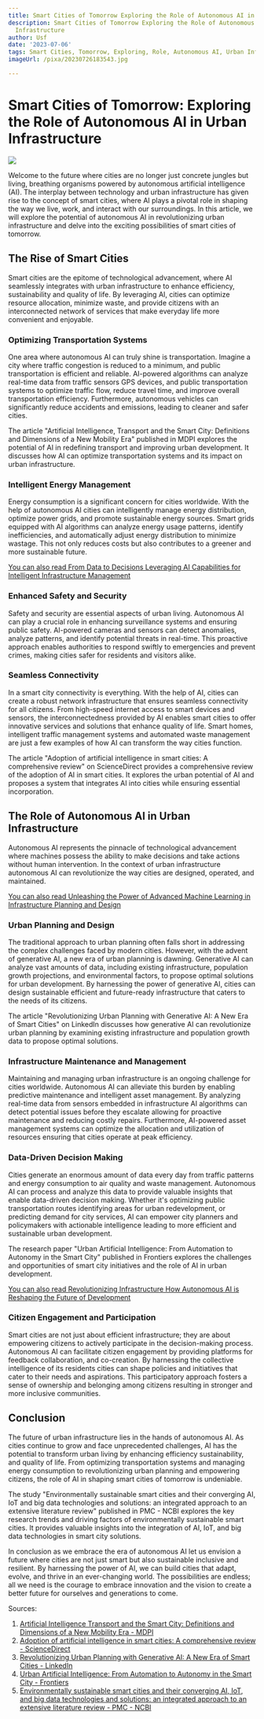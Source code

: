 ```yaml
---
title: Smart Cities of Tomorrow Exploring the Role of Autonomous AI in Urban Infrastructure
description: Smart Cities of Tomorrow Exploring the Role of Autonomous AI in Urban
  Infrastructure
author: Usf
date: '2023-07-06'
tags: Smart Cities, Tomorrow, Exploring, Role, Autonomous AI, Urban Infrastructure.
imageUrl: /pixa/20230726183543.jpg

---
```

# Smart Cities of Tomorrow: Exploring the  Role  of Autonomous AI in  Urban Infrastructure

![](https://images.unsplash.com/photo-1589474644215-91c06698f21c)

Welcome to the future where cities are  no longer just concrete jungles but living, breathing organisms powered by autonomous artificial intelligence (AI). The interplay between  technology and  urban infrastructure  has given rise to the concept of smart cities, where AI plays a pivotal role in shaping the way we live, work, and interact with  our surroundings. In this article, we will explore the potential of autonomous AI in  revolutionizing urban infrastructure and delve into the exciting possibilities of smart cities of tomorrow.

## The Rise of Smart Cities

Smart cities are the epitome of technological advancement, where AI seamlessly integrates with  urban infrastructure to enhance efficiency, sustainability and quality of life. By leveraging AI, cities can optimize resource allocation, minimize waste, and provide citizens with an interconnected network  of services that make everyday life  more convenient and enjoyable.

### Optimizing Transportation Systems

One area where autonomous AI can truly  shine is transportation. Imagine a city where  traffic congestion is reduced to a minimum, and public transportation is efficient and reliable. AI-powered algorithms can analyze real-time data  from traffic sensors GPS devices, and public transportation systems to optimize traffic flow,  reduce travel time, and improve overall  transportation efficiency. Furthermore, autonomous vehicles can significantly reduce accidents and emissions, leading to cleaner and safer cities.

The article "Artificial Intelligence, Transport and  the Smart City: Definitions and Dimensions  of a New Mobility Era" published in MDPI explores the  potential of AI in  redefining transport and improving urban development. It discusses  how AI can optimize transportation systems and  its  impact on urban infrastructure.

### Intelligent Energy Management

Energy consumption is a significant concern for  cities worldwide. With the help  of autonomous AI cities can intelligently manage energy distribution, optimize power grids,  and promote  sustainable energy sources.  Smart grids equipped with AI algorithms can analyze energy usage patterns, identify inefficiencies, and automatically adjust  energy distribution to minimize wastage. This not only reduces costs but also contributes to a greener and more sustainable future.

[You can also read From  Data to Decisions Leveraging AI Capabilities for Intelligent Infrastructure Management](From%20Data%20to%20Decisions%20Leveraging%20AI%20Capabilities%20for%20Intelligent%20Infrastructure%20Management)


### Enhanced Safety and  Security

Safety and security are essential aspects of urban living. Autonomous AI can play a crucial role in enhancing surveillance systems and ensuring public safety.  AI-powered cameras and sensors can detect anomalies, analyze patterns, and identify potential threats in real-time.  This proactive approach enables authorities to respond swiftly to emergencies  and prevent crimes, making cities safer for  residents and visitors alike.

### Seamless Connectivity

In a smart city connectivity is everything. With the help of AI, cities can create a robust  network infrastructure that ensures seamless connectivity for all  citizens. From high-speed internet access to smart devices and sensors,  the interconnectedness  provided by AI enables smart cities to offer innovative services and  solutions that enhance quality of life. Smart homes, intelligent traffic management systems and automated waste management are just a few examples of how AI can transform the way cities function.

The article "Adoption of artificial intelligence in smart cities: A comprehensive review" on ScienceDirect provides a  comprehensive review of the adoption of AI in  smart cities. It explores the urban  potential of AI and proposes a system that integrates AI into cities while ensuring essential incorporation.

## The Role  of Autonomous AI in Urban Infrastructure

Autonomous AI represents  the pinnacle of technological advancement  where machines  possess the ability to make decisions and take actions without  human intervention. In the context of urban infrastructure autonomous AI can revolutionize the  way cities are designed, operated, and maintained.

[You can also read  Unleashing the Power of  Advanced Machine Learning in Infrastructure Planning and Design](Unleashing%20the%20Power%20of%20Advanced%20Machine%20Learning%20in%20Infrastructure%20Planning%20and%20Design)


###  Urban Planning  and Design

The  traditional approach to urban planning often falls short in addressing the complex challenges faced by  modern cities. However, with the advent of generative AI, a new era  of urban planning is dawning.  Generative AI can analyze vast amounts of data, including existing infrastructure, population growth projections, and environmental factors, to  propose optimal solutions for urban development. By harnessing  the power of generative AI, cities can  design  sustainable efficient and future-ready infrastructure  that caters to the needs of its citizens.

The article "Revolutionizing Urban Planning with Generative AI: A New Era of Smart Cities" on LinkedIn discusses how generative AI  can revolutionize urban planning by examining existing infrastructure and population growth  data to propose optimal solutions.

### Infrastructure Maintenance and Management

Maintaining and  managing urban infrastructure is an ongoing challenge for cities worldwide. Autonomous  AI can alleviate  this burden by enabling  predictive maintenance and intelligent asset management. By analyzing real-time data from sensors embedded in infrastructure AI algorithms can detect potential issues before they escalate allowing for proactive maintenance and reducing costly repairs. Furthermore, AI-powered asset management systems  can optimize the allocation and utilization of resources ensuring that cities operate at peak efficiency.

### Data-Driven Decision Making

Cities  generate  an  enormous amount of  data every day from traffic patterns and energy consumption to air quality and waste management. Autonomous AI can  process and analyze this data to provide valuable insights that enable data-driven decision making.  Whether it's optimizing public transportation routes identifying areas for urban redevelopment, or predicting demand for city  services, AI can empower city planners and policymakers with actionable intelligence leading to more efficient and sustainable urban development.

The research paper  "Urban Artificial Intelligence: From Automation to  Autonomy in the Smart  City" published in Frontiers explores the challenges and opportunities of  smart  city initiatives and the role of AI in urban development.

[You can also read Revolutionizing Infrastructure How Autonomous AI is Reshaping the Future of Development](Revolutionizing%20Infrastructure%20How%20Autonomous%20AI%20is%20Reshaping%20the%20Future%20of%20Development)


### Citizen Engagement and  Participation

Smart  cities are not just about efficient infrastructure; they  are about empowering citizens to actively participate in  the decision-making  process. Autonomous AI  can facilitate citizen engagement by providing platforms for feedback collaboration, and co-creation. By harnessing the collective intelligence of  its residents cities  can shape policies and initiatives that cater to their needs and aspirations.  This  participatory approach fosters a sense  of ownership and belonging among citizens resulting in stronger and more inclusive communities.

## Conclusion

The future of urban infrastructure lies in the hands of autonomous  AI. As cities  continue to grow and face unprecedented challenges, AI has the potential to transform urban living by enhancing efficiency sustainability, and quality of life. From optimizing transportation systems  and  managing  energy consumption to revolutionizing  urban planning and empowering  citizens, the role of AI in shaping smart cities of tomorrow is undeniable.

The study "Environmentally sustainable smart cities and their converging AI,  IoT  and big data technologies and solutions: an integrated approach to an extensive literature review"  published in PMC  - NCBI explores the key research trends and driving  factors of environmentally sustainable smart cities.  It provides  valuable insights into the integration of AI, IoT, and big  data technologies in smart  city solutions.

In conclusion  as we  embrace the era of autonomous AI let us  envision a future where cities are not just smart but also sustainable inclusive and resilient. By harnessing the power of AI, we can build cities that adapt,  evolve, and  thrive in an ever-changing world. The possibilities are endless; all we need is the courage to embrace innovation and the vision to create a better future  for ourselves and generations  to come.

Sources:
1. [Artificial Intelligence  Transport and the Smart City: Definitions and Dimensions  of a New Mobility  Era  - MDPI](https://www.mdpi.com/2071-1050/12/7/2789)
2. [Adoption of artificial intelligence in smart cities: A comprehensive  review - ScienceDirect](https://www.sciencedirect.com/science/article/pii/S2667096822000192)
3.  [Revolutionizing Urban Planning with Generative AI: A New Era of Smart Cities - LinkedIn](https://www.linkedin.com/pulse/revolutionizing-urban-planning-generative-ai-new-era-smart-chiancone)
4. [Urban Artificial Intelligence: From Automation to Autonomy in the Smart City  - Frontiers](https://www.frontiersin.org/articles/10.3389/frsc.2020.00038/full)
5. [Environmentally sustainable smart cities and their converging AI, IoT, and  big  data technologies and solutions: an integrated  approach to an extensive literature review - PMC - NCBI](https://www.ncbi.nlm.nih.gov/pmc/articles/PMC10074362/)